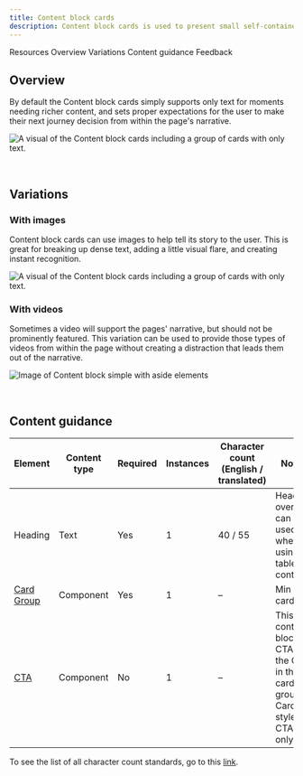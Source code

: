 ```yaml
---
title: Content block cards
description: Content block cards is used to present small self-contained pieces of information as cards. Use this when the cards are part of the main narrative, as opposed to secondary links or resources.
---
```



<ComponentDescription name="Content block cards" type="layout" />

<AnchorLinks>

<AnchorLink>Resources</AnchorLink>
<AnchorLink>Overview</AnchorLink>
<AnchorLink>Variations</AnchorLink>
<AnchorLink>Content guidance</AnchorLink>
<AnchorLink>Feedback</AnchorLink>

</AnchorLinks>

<ResourceLinks name="Content block cards" type="layout" />

## Overview

By default the Content block cards simply supports only text for moments needing richer content, and sets proper expectations for the user to make their next journey decision from within the page's narrative.

![A visual of the Content block cards including a group of cards with only text.](../../images/pattern/content-block-with-cards/content-block-with-cards.jpg)

<br />

## Variations

### With images

Content block cards can use images to help tell its story to the user. This is great for breaking up dense text, adding a little visual flare, and creating instant recognition.

![A visual of the Content block cards including a group of cards with only text.](../../images/pattern/content-block-with-cards/content-block-with-cards-with-images.jpg)

### With videos

Sometimes a video will support the pages' narrative, but should not be prominently featured. This variation can be used to provide those types of videos from within the page without creating a distraction that leads them out of the narrative.

![Image of Content block simple with aside elements](../../images/pattern/content-block-with-cards/content-block-with-cards-with-videos.jpg)

<br />

## Content guidance

| Element                                                                  | Content type  | Required | Instances   | Character count <br/>(English / translated)    | Notes                                                                            |
| -------------------------------------------------------------------------| ------------- | -------- | ----------- | ---------------------------------------------- | -------------------------------------------------------------------------------- |
| Heading                                                                  | Text          | Yes      | 1           | 40 / 55                                        | Heading override can be used when using table of contents                        |                                                  
| [Card Group](https://www.ibm.com/standards/carbon/components/card-group) | Component     | Yes      | 1           | –                                              | Min of 2 cards                                                                   |
| [CTA](https://www.ibm.com/standards/carbon/components/cta#card)          | Component     | No       | 1           | –                                              | This is a content block CTA, not the CTA in the card group. Card style CTA only. |                          

To see the list of all character count standards, go to this <a href="https://github.com/carbon-design-system/carbon-for-ibm-dotcom-website/wiki/Character-count-standards" target="_blank" rel="noreferrer">link</a>.

<ComponentFooter name="Content block cards" type="layout" />
